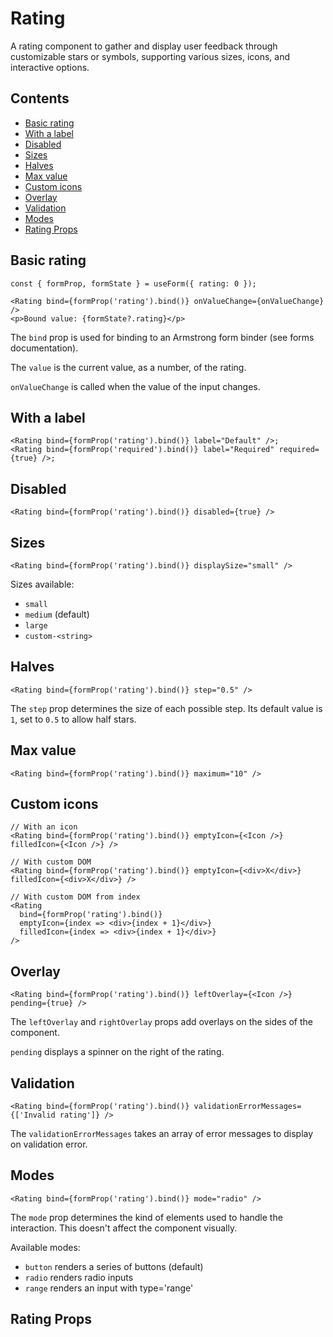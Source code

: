 

<Meta title="Components/rating" component={Rating} />

# Rating

A rating component to gather and display user feedback through customizable stars or symbols, supporting various sizes, icons, and interactive options.

## Contents

- [Basic rating](#basic)
- [With a label](#with-label)
- [Disabled](#disabled)
- [Sizes](#sizes)
- [Halves](#halves)
- [Max value](#max-value)
- [Custom icons](#custom-icons)
- [Overlay](#overlay)
- [Validation](#validation)
- [Modes](#modes)
- [Rating Props](#props)

## <a name="basic">Basic rating</a>

<Canvas of={RatingStories.Default} layout="centered" sourceState="none" />

```tsx
const { formProp, formState } = useForm({ rating: 0 });

<Rating bind={formProp('rating').bind()} onValueChange={onValueChange} />
<p>Bound value: {formState?.rating}</p>
```

The `bind` prop is used for binding to an Armstrong form binder (see forms documentation).

The `value` is the current value, as a number, of the rating.

`onValueChange` is called when the value of the input changes.

## <a name="with-label">With a label</a>

<Canvas of={RatingStories.Labelled} layout="centered" sourceState="none" />

```tsx
<Rating bind={formProp('rating').bind()} label="Default" />;
<Rating bind={formProp('required').bind()} label="Required" required={true} />;
```

## <a name="disabled">Disabled</a>

<Canvas of={RatingStories.Disabled} layout="centered" sourceState="none" />

```tsx
<Rating bind={formProp('rating').bind()} disabled={true} />
```

## <a name="sizes">Sizes</a>

<Canvas of={RatingStories.Sizes} layout="centered" sourceState="none" />

```tsx
<Rating bind={formProp('rating').bind()} displaySize="small" />
```

Sizes available:

- `small`
- `medium` (default)
- `large`
- `custom-<string>`

## <a name="halves">Halves</a>

<Canvas of={RatingStories.Half} layout="centered" sourceState="none" />

```tsx
<Rating bind={formProp('rating').bind()} step="0.5" />
```

The `step` prop determines the size of each possible step. Its default value is `1`, set to `0.5` to allow half stars.

## <a name="max">Max value</a>

<Canvas of={RatingStories.CustomMax} layout="centered" sourceState="none" />

```tsx
<Rating bind={formProp('rating').bind()} maximum="10" />
```

## <a name="custom-icons">Custom icons</a>

<Canvas of={RatingStories.CustomIcons} layout="centered" sourceState="none" />

```tsx
// With an icon
<Rating bind={formProp('rating').bind()} emptyIcon={<Icon />} filledIcon={<Icon />} />

// With custom DOM
<Rating bind={formProp('rating').bind()} emptyIcon={<div>X</div>} filledIcon={<div>X</div>} />

// With custom DOM from index
<Rating
  bind={formProp('rating').bind()}
  emptyIcon={index => <div>{index + 1}</div>}
  filledIcon={index => <div>{index + 1}</div>}
/>
```

## <a name="overlay">Overlay</a>

<Canvas of={RatingStories.WithIconAndStatus} layout="centered" sourceState="none" />

```tsx
<Rating bind={formProp('rating').bind()} leftOverlay={<Icon />} pending={true} />
```

The `leftOverlay` and `rightOverlay` props add overlays on the sides of the component.

`pending` displays a spinner on the right of the rating.

## <a name="validation">Validation</a>

<Canvas of={RatingStories.WithError} layout="centered" sourceState="none" />

```tsx
<Rating bind={formProp('rating').bind()} validationErrorMessages={['Invalid rating']} />
```

The `validationErrorMessages` takes an array of error messages to display on validation error.

## <a name="modes">Modes</a>

```tsx
<Rating bind={formProp('rating').bind()} mode="radio" />
```

The `mode` prop determines the kind of elements used to handle the interaction. This doesn't affect the component visually.

Available modes:

- `button` renders a series of buttons (default)
- `radio` renders radio inputs
- `range` renders an input with type='range'

## <a name="props">Rating Props</a>

<ArgTypes of={Rating} />
